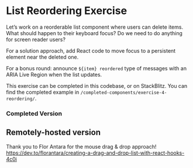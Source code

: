 
# List Reordering Exercise

Let’s work on a reorderable list component where users can delete items. What should happen to their keyboard focus? Do we need to do anything for screen reader users?

For a solution approach, add React code to move focus to a persistent element near the deleted one.

For a bonus round: announce `${item} reordered` type of messages with an ARIA Live Region when the list updates.

This exercise can be completed in this codebase, or on StackBlitz. You can find the completed example in `/completed-components/exercise-4-reordering/`.

<div className="my-6">
    <ReorderableList />
</div>

<div className="my-6">
    <h3>Completed Version</h3>
    <CompletedReorderableList />
</div>

## Remotely-hosted version

<StackBlitz name="stackblitz-starters-t5k8kb" view="both" />

Thank you to Flor Antara for the mouse drag & drop approach! https://dev.to/florantara/creating-a-drag-and-drop-list-with-react-hooks-4c0i